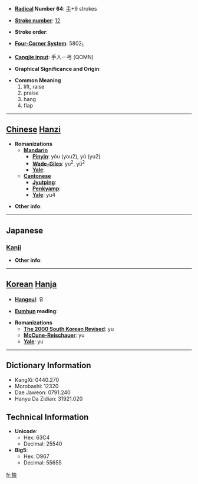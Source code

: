 * '''[[Wiktionary:Chinese radical index| Radical]] Number 64''': [[Wiktionary:Chinese radical index 手|手]]+9 strokes

* '''[[Wiktionary:Chinese total strokes index|Stroke number]]''': [[Wiktionary:Chinese total strokes index 12|12]]

* '''Stroke order''': 

* '''[[Wiktionary:Chinese four corner index|Four-Corner System]]''': 5802<sub>1</sub>

* '''[[Wiktionary:Chinese Cangjie index|Cangjie input]]''': 手人一弓 (QOMN)

* '''Graphical Significance and Origin''': 

* '''Common Meaning'''
*#lift, raise
*# praise
*# hang
*# flap


----

== [[Chinese]] [[Hanzi]] ==

* '''Romanizations'''
** '''[[Mandarin]]'''
*** '''[[Pinyin]]''': yóu (you2), yú (yu2)
*** '''[[Wade-Giles]]''': yu<sup>2</sup>, yü<sup>2</sup>
*** '''[[Yale]]''': 
** '''[[Cantonese]]'''
*** '''[[Jyutping]]''':
*** '''[[Penkyamp]]''': 
*** '''[[Yale]]''': yu4

* '''Other info''': 

----

==Japanese==
===[[Kanji]]===
{{kanji|on readings=[[ゆ]] (yu), [[ゆう]] (yū)|kun readings=[[ひく]] (hiku), [[うごかす]] (ugokasu), [[なぶる]] (naburu)}}

* '''Other info''':  

----

== [[Korean]] [[Hanja]] ==

* '''[[Hangeul]]''': 유

* '''[[Eumhun]] reading''': 

* '''Romanizations'''
** '''[[The 2000 South Korean Revised Romanization|The 2000 South Korean Revised]]''': yu
** '''[[McCune-Reischauer]]''': yu
** '''[[Yale]]''': yu

----

== Dictionary Information ==

* KangXi: 0440.270
* Morobashi: 12320
* Dae Jaweon: 0791.240
* Hanyu Da Zidian: 31921.020

== Technical Information ==

* '''Unicode''':
** Hex: 63C4
** Decimal: 25540
* '''Big5''':
** Hex: D967
** Decimal: 55655

[[fr:揄]]